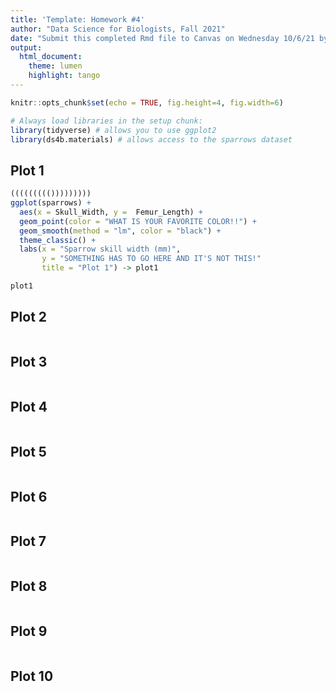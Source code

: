 ```yaml
---
title: 'Template: Homework #4'
author: "Data Science for Biologists, Fall 2021"
date: "Submit this completed Rmd file to Canvas on Wednesday 10/6/21 by 2 PM"
output: 
  html_document:
    theme: lumen
    highlight: tango
---
```


```r
knitr::opts_chunk$set(echo = TRUE, fig.height=4, fig.width=6)

# Always load libraries in the setup chunk:
library(tidyverse) # allows you to use ggplot2 
library(ds4b.materials) # allows access to the sparrows dataset
```


## Plot 1

```r


((((((((()))))))))
ggplot(sparrows) + 
  aes(x = Skull_Width, y =  Femur_Length) +
  geom_point(color = "WHAT IS YOUR FAVORITE COLOR!!") +
  geom_smooth(method = "lm", color = "black") +
  theme_classic() +
  labs(x = "Sparrow skill width (mm)",
       y = "SOMETHING HAS TO GO HERE AND IT'S NOT THIS!"
       title = "Plot 1") -> plot1

plot1
```



## Plot 2

```r

```

## Plot 3

```r

```


## Plot 4

```r

```

## Plot 5

```r

```

## Plot 6

```r

```


## Plot 7 

```r

```


## Plot 8

```r

```

## Plot 9

```r

```


## Plot 10

```r

```

